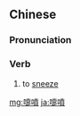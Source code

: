 {{also|嚏喷}}
==Chinese==
{{zh-forms|s=嚏喷}}

===Pronunciation===
{{zh-pron
|m=tìpen,tìpēn,tìfen,1nb=standard in Mainland China,2nb=standard in Taiwan,3nb=variant
|cat=v
}}

===Verb===
{{zh-verb}}

# to [[sneeze]]

[[mg:嚏噴]]
[[ja:嚏噴]]